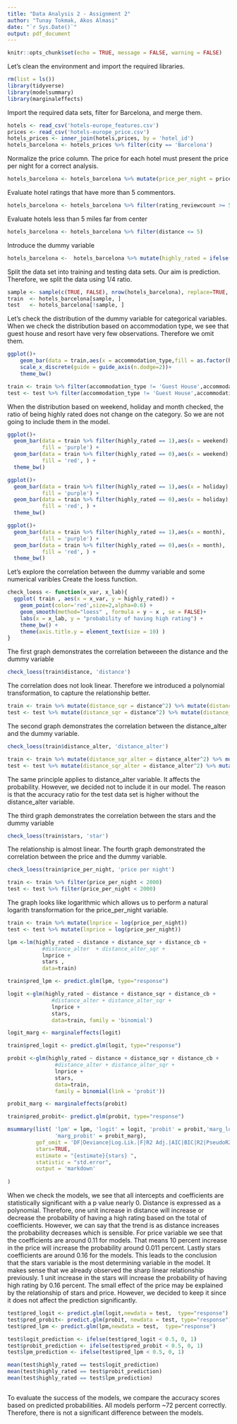 ```yaml
---
title: "Data Analysis 2 - Assignment 2"
author: "Tunay Tokmak, Akos Almasi"
date: "`r Sys.Date()`"
output: pdf_document
---
```


```r
knitr::opts_chunk$set(echo = TRUE, message = FALSE, warning = FALSE)
```

Let's clean the environment and import the required libraries.

```r
rm(list = ls())
library(tidyverse)
library(modelsummary)
library(marginaleffects)
```

Import the required data sets, filter for Barcelona, and merge them.

```r
hotels <- read_csv('hotels-europe_features.csv')
prices <- read_csv('hotels-europe_price.csv')
hotels_prices <- inner_join(hotels,prices, by = 'hotel_id')
hotels_barcelona <- hotels_prices %>% filter(city == 'Barcelona')
```

Normalize the price column. The price for each hotel must present the price per night for a correct analysis.

```r
hotels_barcelona <- hotels_barcelona %>% mutate(price_per_night = price / nnights)
```


Evaluate hotel ratings that have more than 5 commentors.

```r
hotels_barcelona <- hotels_barcelona %>% filter(rating_reviewcount >= 5)
```

Evaluate hotels less than 5 miles far from center 

```r
hotels_barcelona <- hotels_barcelona %>% filter(distance <= 5)
```
Introduce the dummy variable
```r
hotels_barcelona <-  hotels_barcelona %>% mutate(highly_rated = ifelse(rating >= 4,1,0))
```

Split the data set into training and testing data sets. Our aim is prediction. Therefore, we split the data using 1/4 ratio.

```r
sample <- sample(c(TRUE, FALSE), nrow(hotels_barcelona), replace=TRUE, prob=c(0.8,0.2))
train  <- hotels_barcelona[sample, ]
test   <- hotels_barcelona[!sample, ]
```


Let's check the distribution of the dummy variable  for categorical variables. When we check the distribution based on accommodation type, we see that guest house and resort have very few observations. Therefore we omit them.

```r
ggplot()+
    geom_bar(data = train,aes(x = accommodation_type,fill = as.factor(highly_rated))) +
    scale_x_discrete(guide = guide_axis(n.dodge=2))+
    theme_bw()
```

```r
train <- train %>% filter(accommodation_type != 'Guest House',accommodation_type != 'Resort')
test <- test %>% filter(accommodation_type != 'Guest House',accommodation_type != 'Resort')
```

When the distribution based on weekend, holiday and month checked, the ratio of being highly rated does not change on the category. So we are not going to include them in the model.
```r
ggplot()+
  geom_bar(data = train %>% filter(highly_rated == 1),aes(x = weekend),
           fill = 'purple') + 
  geom_bar(data = train %>% filter(highly_rated == 0),aes(x = weekend),
           fill = 'red', ) +
  theme_bw()
```

```r
ggplot()+
  geom_bar(data = train %>% filter(highly_rated == 1),aes(x = holiday),
           fill = 'purple') + 
  geom_bar(data = train %>% filter(highly_rated == 0),aes(x = holiday),
           fill = 'red', ) +
  theme_bw()
```

```r
ggplot()+
  geom_bar(data = train %>% filter(highly_rated == 1),aes(x = month),
           fill = 'purple') + 
  geom_bar(data = train %>% filter(highly_rated == 0),aes(x = month),
           fill = 'red', ) +
  theme_bw()
```


Let's explore the correlation between the dummy variable and some numerical varibles 
Create the loess function.
```r
check_loess <- function(x_var, x_lab){
  ggplot( train , aes(x = x_var, y = highly_rated)) +
    geom_point(color='red',size=2,alpha=0.6) +
    geom_smooth(method="loess" , formula = y ~ x , se = FALSE)+
    labs(x = x_lab, y = "probability of having high rating") +
    theme_bw() +
    theme(axis.title.y = element_text(size = 10) ) 
}

```

The first graph demonstrates the correlation betweeen the distance and the dummy variable
```r

check_loess(train$distance, 'distance')
```

The correlation does not look linear. Therefore we introduced a polynomial transformation, to capture the relationship better.

```r
train <- train %>% mutate(distance_sqr = distance^2) %>% mutate(distance_cb = distance^3)
test <- test %>% mutate(distance_sqr = distance^2) %>% mutate(distance_cb= distance^3)
```

The second graph demonstrates the correlation between the distance_alter and the dummy variable.
```r
check_loess(train$distance_alter, 'distance_alter')
```

```r
train <- train %>% mutate(distance_sqr_alter = distance_alter^2) %>% mutate(distance_cb_alter = distance_alter^3)
test <- test %>% mutate(distance_sqr_alter = distance_alter^2) %>% mutate(distance_cb_alter = distance_alter^3)
```

The same principle applies to distance_alter variable. It affects the probability. However, we decided not to include it in our model. The reason is that the accuracy ratio for the test data set is higher without the distance_alter variable.

The third graph demonstrates the correlation between the stars and the dummy variable

```r
check_loess(train$stars, 'star')
```
The relationship is almost linear.
The fourth graph demonstrated the correlation between the price and the dummy variable.
```r
check_loess(train$price_per_night, 'price per night')
```

```r
train <- train %>% filter(price_per_night < 2000)
test <- test %>% filter(price_per_night < 2000)
```

The graph looks like logarithmic which allows us to perform a natural logarith transformation for the price_per_night variable.

```r
train <- train %>% mutate(lnprice = log(price_per_night))
test <- test %>% mutate(lnprice = log(price_per_night))
```


```r
lpm <-lm(highly_rated ~ distance + distance_sqr + distance_cb +
           #distance_alter  + distance_alter_sqr +
           lnprice + 
           stars , 
           data=train)

train$pred_lpm <- predict.glm(lpm, type="response")

logit <-glm(highly_rated ~ distance + distance_sqr + distance_cb +
              #distance_alter + distance_alter_sqr +
              lnprice + 
              stars,
              data=train, family = 'binomial')

logit_marg <- marginaleffects(logit)

train$pred_logit <- predict.glm(logit, type="response")

probit <-glm(highly_rated ~ distance + distance_sqr + distance_cb +
               #distance_alter + distance_alter_sqr +
               lnprice + 
               stars,
               data=train,
               family = binomial(link = 'probit'))

probit_marg <- marginaleffects(probit)

train$pred_probit<- predict.glm(probit, type="response") 
```



```r
msummary(list( 'lpm' = lpm, 'logit' = logit, 'probit' = probit,'marg_logit' = logit_marg,
               'marg_probit' = probit_marg),
         gof_omit = 'DF|Deviance|Log.Lik.|F|R2 Adj.|AIC|BIC|R2|PseudoR2|RMSE',
         stars=TRUE,
         estimate = "{estimate}{stars} ", 
         statistic = "std.error",
         output = 'markdown'
        
)
```

When we check the models, we see that all intercepts and coefficients are statistically significant with a p value nearly 0. Distance is expressed as a polynomial. Therefore, one unit increase in distance will increase or decrease the probability of having a high rating based on the total of coefficients. However, we can say that the trend is as distance increases the probability decreases which is sensible. For price variable we see that the coefficients are around 0.11 for models. That means 10 percent increase in the price will increase the probability around 0.011 percent. Lastly stars coefficients are around 0.16 for the models. This leads to the conclusion that the stars variable is the most determining variable in the model. It makes sense that we already observed the sharp linear relationship previously. 1 unit increase in the stars will increase the probability of having high rating by 0.16 percent. The small effect of the price may be explained by the relationship of stars and price. However, we decided to keep it since it does not affect the prediction significantly.
```r

test$pred_logit <- predict.glm(logit,newdata = test,  type="response")
test$pred_probit<- predict.glm(probit, newdata = test, type="response") 
test$pred_lpm <- predict.glm(lpm,newdata = test,  type="response")

test$logit_prediction <- ifelse(test$pred_logit < 0.5, 0, 1)
test$probit_prediction <- ifelse(test$pred_probit < 0.5, 0, 1)
test$lpm_prediction <- ifelse(test$pred_lpm < 0.5, 0, 1)

mean(test$highly_rated == test$logit_prediction)
mean(test$highly_rated == test$probit_prediction)
mean(test$highly_rated == test$lpm_prediction)



```

To evaluate the success of the models, we compare the accuracy scores based on predicted probabilities. All models perform ~72 percent correctly. Therefore, there is not a significant difference between the models.
